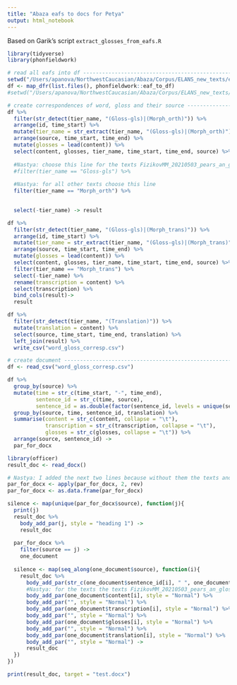 ```yaml
---
title: "Abaza eafs to docs for Petya"
output: html_notebook
---
```

Based on Garik's script `extract_glosses_from_eafs.R`

```r
library(tidyverse)
library(phonfieldwork)
```

```r
# read all eafs into df ---------------------------------------------------
setwd("/Users/apanova/NorthwestCaucasian/Abaza/Corpus/ELANS_new_texts/eafs_for_r")
df <- map_dfr(list.files(), phonfieldwork::eaf_to_df)
#setwd("/Users/apanova/NorthwestCaucasian/Abaza/Corpus/ELANS_new_texts/results")
```



```r
# create correspondences of word, gloss and their source ------------------
df %>% 
  filter(str_detect(tier_name, "(Gloss-gls)|(Morph_orth)")) %>% 
  arrange(id, time_start) %>% 
  mutate(tier_name = str_extract(tier_name, "(Gloss-gls)|(Morph_orth)")) %>%   
  arrange(source, time_start, time_end) %>% 
  mutate(glosses = lead(content)) %>% 
  select(content, glosses, tier_name, time_start, time_end, source) %>% 
  
  #Nastya: choose this line for the texts FizikovMM_20210503_pears_an_gloss and JimakulovZM_20210505_hojastory_an_gloss
  #filter(tier_name == "Gloss-gls") %>% 
  
  #Nastya: for all other texts choose this line
  filter(tier_name == "Morph_orth") %>% 

  
  select(-tier_name) -> result
```




```r
df %>% 
  filter(str_detect(tier_name, "(Gloss-gls)|(Morph_trans)")) %>% 
  arrange(id, time_start) %>% 
  mutate(tier_name = str_extract(tier_name, "(Gloss-gls)|(Morph_trans)")) %>%   
  arrange(source, time_start, time_end) %>% 
  mutate(glosses = lead(content)) %>% 
  select(content, glosses, tier_name, time_start, time_end, source) %>% 
  filter(tier_name == "Morph_trans") %>% 
  select(-tier_name) %>% 
  rename(transcription = content) %>% 
  select(transcription) %>% 
  bind_cols(result)->
  result
```

```r
df %>% 
  filter(str_detect(tier_name, "(Translation)")) %>% 
  mutate(translation = content) %>% 
  select(source, time_start, time_end, translation) %>% 
  left_join(result) %>% 
  write_csv("word_gloss_corresp.csv")
```


```r
# create document ---------------------------------------------------------
df <- read_csv("word_gloss_corresp.csv")
```
```r
df %>% 
  group_by(source) %>% 
  mutate(time = str_c(time_start, "-", time_end),
         sentence_id = str_c(time, source),
         sentence_id = as.double(factor(sentence_id, levels = unique(sentence_id)))) %>% 
  group_by(source, time, sentence_id, translation) %>% 
  summarise(content = str_c(content, collapse = "\t"),
            transcription = str_c(transcription, collapse = "\t"),
            glosses = str_c(glosses, collapse = "\t")) %>% 
  arrange(source, sentence_id) ->
  par_for_docx
```


```r
library(officer)
result_doc <- read_docx()
```

```r
# Nastya: I added the next two lines because without them the texts and lines in the resulted doc were in the reverse order
par_for_docx <- apply(par_for_docx, 2, rev)
par_for_docx <- as.data.frame(par_for_docx)
```

```r
silence <- map(unique(par_for_docx$source), function(j){
  print(j)
  result_doc %>% 
    body_add_par(j, style = "heading 1") ->
    result_doc
  
  par_for_docx %>% 
    filter(source == j) ->
    one_document
  
  silence <- map(seq_along(one_document$source), function(i){
    result_doc %>% 
      body_add_par(str_c(one_document$sentence_id[i], " ", one_document$time[i]), style = "heading 2") %>% 
      #Nastya: for the texts the texts FizikovMM_20210503_pears_an_gloss and JimakulovZM_20210505_hojastory_an_gloss the order of the next operations should be changed, so that the order of lines within examples would be correct
      body_add_par(one_document$content[i], style = "Normal") %>% 
      body_add_par("", style = "Normal") %>%
      body_add_par(one_document$transcription[i], style = "Normal") %>% 
      body_add_par("", style = "Normal") %>%
      body_add_par(one_document$glosses[i], style = "Normal") %>% 
      body_add_par("", style = "Normal") %>%
      body_add_par(one_document$translation[i], style = "Normal") %>% 
      body_add_par("", style = "Normal") ->
      result_doc
  })
})  
```

```r
print(result_doc, target = "test.docx")
```

